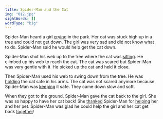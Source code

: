 ```yaml
---
title: Spider-Man and the Cat
img: "012.jpg"
sightWords: []
wordType: "big"
---
```


Spider-Man heard a girl <u>crying</u> in the park. Her cat was stuck high up in a tree and could not get down. The girl was very sad and did not know what to do. Spider-Man said he would help get the cat down.

Spider-Man shot his web up to the tree where the cat was <u>sitting</u>. He climbed up his web to reach the cat. The cat was scared but Spider-Man was very gentle with it. He picked up the cat and held it close.

Then Spider-Man used his web to swing down from the tree. He was <u>holding</u> the cat safe in his arms. The cat was not scared anymore because Spider-Man was <u>keeping</u> it safe. They came down slow and soft.

When they got to the ground, Spider-Man gave the cat back to the girl. She was so happy to have her cat back! She <u>thanked</u> Spider-Man for <u>helping</u> her and her pet. Spider-Man was glad he could help the girl and her cat get back <u>together</u>!